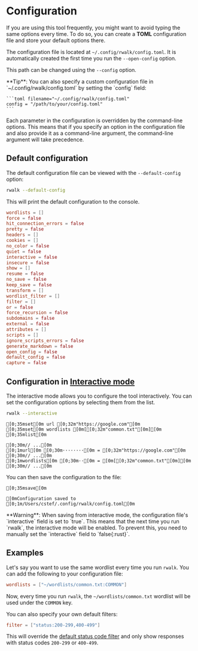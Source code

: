 
# Configuration

If you are using this tool frequently, you might want to avoid typing the same options every time. 
To do so, you can create a **TOML** configuration file and store your default options there.

The configuration file is located at `~/.config/rwalk/config.toml`. It is automatically created the first time you run the `--open-config` option.

This path can be changed using the `--config` option.

<Callout>
    **Tip**: You can also specify a custom configuration file in `~/.config/rwalk/config.toml` by setting the `config` field:

    ```toml filename="~/.config/rwalk/config.toml"
    config = "/path/to/your/config.toml"
    ```
</Callout>

Each parameter in the configuration is overridden by the command-line options. This means that if you specify an option in the configuration file and also provide it as a command-line argument, the command-line argument will take precedence.

## Default configuration

The default configuration file can be viewed with the `--default-config` option:

```bash copy
rwalk --default-config
```

This will print the default configuration to the console.

```toml filename="~/.config/rwalk/config.toml" copy
wordlists = []
force = false
hit_connection_errors = false
pretty = false
headers = []
cookies = []
no_color = false
quiet = false
interactive = false
insecure = false
show = []
resume = false
no_save = false
keep_save = false
transform = []
wordlist_filter = []
filter = []
or = false
force_recursion = false
subdomains = false
external = false
attributes = []
scripts = []
ignore_scripts_errors = false
generate_markdown = false
open_config = false
default_config = false
capture = false
```

## Configuration in [Interactive mode](interactive.mdx)

The interactive mode allows you to configure the tool interactively. You can set the configuration options by selecting them from the list.

```bash copy
rwalk --interactive
```

```ansi copy
[0;35mset[0m url [0;32m"https://google.com"[0m
[0;35mset[0m wordlists [0m[[0;32m"common.txt"[0m][0m
[0;35mlist[0m
```

```ansi
[0;30m// ...[0m
[0;1murl[0m [0;30m········[0m = [0;32m"https://google.com"[0m
[0;30m// ...[0m
[0;1mwordlists[0m [0;30m··[0m = [0m[[0;32m"common.txt"[0m][0m
[0;30m// ...[0m
```

You can then save the configuration to the file:

```ansi copy
[0;35msave[0m
```

```ansi
[0mConfiguration saved to [0;1m/Users/cstef/.config/rwalk/config.toml[0m
```
<Callout type="warning">
    **Warning**: When saving from interactive mode, the configuration file's `interactive` field is set to `true`. 
    This means that the next time you run `rwalk`, the interactive mode will be enabled.
    To prevent this, you need to manually set the `interactive` field to `false{:rust}`.
</Callout>

## Examples

Let's say you want to use the same wordlist every time you run `rwalk`. You can add the following to your configuration file:

```toml filename="~/.config/rwalk/config.toml" copy
wordlists = ["~/wordlists/common.txt:COMMON"]
```

Now, every time you run `rwalk`, the `~/wordlists/common.txt` wordlist will be used under the `COMMON` key.

You can also specify your own default filters:

```toml filename="~/.config/rwalk/config.toml" copy
filter = ["status:200-299,400-499"]
```

This will override the [default status code filter](https://docs.rs/rwalk/latest/rwalk/utils/constants/constant.DEFAULT_STATUS_CODES.html#) and only show responses with status codes `200-299` or `400-499`.
